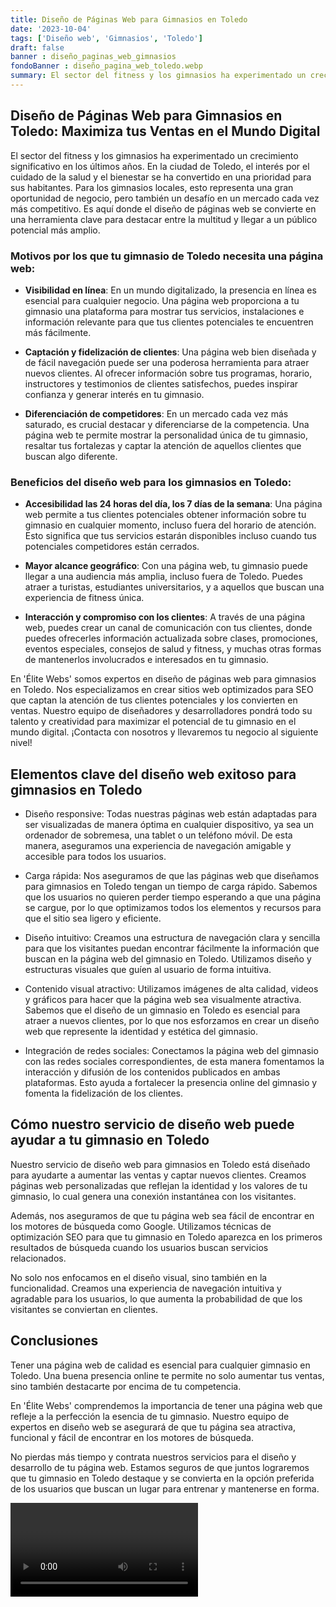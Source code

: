 ```yaml
---
title: Diseño de Páginas Web para Gimnasios en Toledo
date: '2023-10-04'
tags: ['Diseño web', 'Gimnasios', 'Toledo']
draft: false
banner : diseño_paginas_web_gimnasios
fondoBanner : diseño_pagina_web_toledo.webp
summary: El sector del fitness y los gimnasios ha experimentado un crecimiento significativo en los últimos años. En la ciudad de Toledo, el interés por el cuidado de la salud y el bienestar se ha convertido en una prioridad para sus habitantes. Para los gimnasios locales, esto representa una gran oportunidad de negocio, pero también un desafío en un mercado cada vez más competitivo. Es aquí donde el diseño de páginas web se convierte en una herramienta clave para destacar entre la multitud y llegar a un público potencial más amplio.
---
```


## **Diseño de Páginas Web para Gimnasios en Toledo: Maximiza tus Ventas en el Mundo Digital**

El sector del fitness y los gimnasios ha experimentado un crecimiento significativo en los últimos años. En la ciudad de Toledo, el interés por el cuidado de la salud y el bienestar se ha convertido en una prioridad para sus habitantes. Para los gimnasios locales, esto representa una gran oportunidad de negocio, pero también un desafío en un mercado cada vez más competitivo. Es aquí donde el diseño de páginas web se convierte en una herramienta clave para destacar entre la multitud y llegar a un público potencial más amplio.

### **Motivos por los que tu gimnasio de Toledo necesita una página web:**

- **Visibilidad en línea**: En un mundo digitalizado, la presencia en línea es esencial para cualquier negocio. Una página web proporciona a tu gimnasio una plataforma para mostrar tus servicios, instalaciones e información relevante para que tus clientes potenciales te encuentren más fácilmente.

- **Captación y fidelización de clientes**: Una página web bien diseñada y de fácil navegación puede ser una poderosa herramienta para atraer nuevos clientes. Al ofrecer información sobre tus programas, horario, instructores y testimonios de clientes satisfechos, puedes inspirar confianza y generar interés en tu gimnasio.

- **Diferenciación de competidores**: En un mercado cada vez más saturado, es crucial destacar y diferenciarse de la competencia. Una página web te permite mostrar la personalidad única de tu gimnasio, resaltar tus fortalezas y captar la atención de aquellos clientes que buscan algo diferente.

### **Beneficios del diseño web para los gimnasios en Toledo:**

- **Accesibilidad las 24 horas del día, los 7 días de la semana**: Una página web permite a tus clientes potenciales obtener información sobre tu gimnasio en cualquier momento, incluso fuera del horario de atención. Esto significa que tus servicios estarán disponibles incluso cuando tus potenciales competidores están cerrados.

- **Mayor alcance geográfico**: Con una página web, tu gimnasio puede llegar a una audiencia más amplia, incluso fuera de Toledo. Puedes atraer a turistas, estudiantes universitarios, y a aquellos que buscan una experiencia de fitness única.

- **Interacción y compromiso con los clientes**: A través de una página web, puedes crear un canal de comunicación con tus clientes, donde puedes ofrecerles información actualizada sobre clases, promociones, eventos especiales, consejos de salud y fitness, y muchas otras formas de mantenerlos involucrados e interesados en tu gimnasio.

En 'Élite Webs' somos expertos en diseño de páginas web para gimnasios en Toledo. Nos especializamos en crear sitios web optimizados para SEO que captan la atención de tus clientes potenciales y los convierten en ventas. Nuestro equipo de diseñadores y desarrolladores pondrá todo su talento y creatividad para maximizar el potencial de tu gimnasio en el mundo digital. ¡Contacta con nosotros y llevaremos tu negocio al siguiente nivel!

<GifSeo />

<Cta />

## Elementos clave del diseño web exitoso para gimnasios en Toledo

- Diseño responsive: Todas nuestras páginas web están adaptadas para ser visualizadas de manera óptima en cualquier dispositivo, ya sea un ordenador de sobremesa, una tablet o un teléfono móvil. De esta manera, aseguramos una experiencia de navegación amigable y accesible para todos los usuarios.

- Carga rápida: Nos aseguramos de que las páginas web que diseñamos para gimnasios en Toledo tengan un tiempo de carga rápido. Sabemos que los usuarios no quieren perder tiempo esperando a que una página se cargue, por lo que optimizamos todos los elementos y recursos para que el sitio sea ligero y eficiente.

- Diseño intuitivo: Creamos una estructura de navegación clara y sencilla para que los visitantes puedan encontrar fácilmente la información que buscan en la página web del gimnasio en Toledo. Utilizamos diseño y estructuras visuales que guíen al usuario de forma intuitiva.

- Contenido visual atractivo: Utilizamos imágenes de alta calidad, videos y gráficos para hacer que la página web sea visualmente atractiva. Sabemos que el diseño de un gimnasio en Toledo es esencial para atraer a nuevos clientes, por lo que nos esforzamos en crear un diseño web que represente la identidad y estética del gimnasio.

- Integración de redes sociales: Conectamos la página web del gimnasio con las redes sociales correspondientes, de esta manera fomentamos la interacción y difusión de los contenidos publicados en ambas plataformas. Esto ayuda a fortalecer la presencia online del gimnasio y fomenta la fidelización de los clientes.

## Cómo nuestro servicio de diseño web puede ayudar a tu gimnasio en Toledo

Nuestro servicio de diseño web para gimnasios en Toledo está diseñado para ayudarte a aumentar las ventas y captar nuevos clientes. Creamos páginas web personalizadas que reflejan la identidad y los valores de tu gimnasio, lo cual genera una conexión instantánea con los visitantes.

Además, nos aseguramos de que tu página web sea fácil de encontrar en los motores de búsqueda como Google. Utilizamos técnicas de optimización SEO para que tu gimnasio en Toledo aparezca en los primeros resultados de búsqueda cuando los usuarios buscan servicios relacionados.

No solo nos enfocamos en el diseño visual, sino también en la funcionalidad. Creamos una experiencia de navegación intuitiva y agradable para los usuarios, lo que aumenta la probabilidad de que los visitantes se conviertan en clientes.

## Conclusiones

Tener una página web de calidad es esencial para cualquier gimnasio en Toledo. Una buena presencia online te permite no solo aumentar tus ventas, sino también destacarte por encima de tu competencia.

En 'Élite Webs' comprendemos la importancia de tener una página web que refleje a la perfección la esencia de tu gimnasio. Nuestro equipo de expertos en diseño web se asegurará de que tu página sea atractiva, funcional y fácil de encontrar en los motores de búsqueda.

No pierdas más tiempo y contrata nuestros servicios para el diseño y desarrollo de tu página web. Estamos seguros de que juntos lograremos que tu gimnasio en Toledo destaque y se convierta en la opción preferida de los usuarios que buscan un lugar para entrenar y mantenerse en forma.

<Video />

<CtaBot job='Gimnasios' city='Toledo'/>

<Gmaps query='Toledo+españa+maps' />